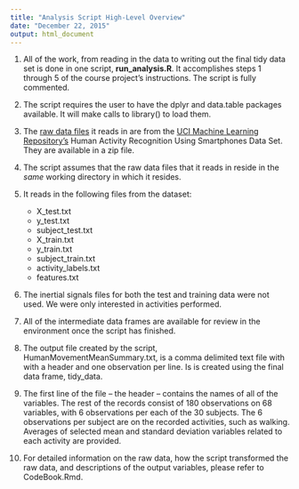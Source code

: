 ```yaml
---
title: "Analysis Script High-Level Overview"
date: "December 22, 2015"
output: html_document
---
```


1. All of the work, from reading in the data to writing out the final tidy data set is done in one script, **run_analysis.R**.  It accomplishes steps 1 through 5 of the course project's instructions.  The script is fully commented.

2. The script requires the user to have the dplyr and data.table packages available.  It will make calls to library() to load them.

3. The [raw data files](http://archive.ics.uci.edu/ml/machine-learning-databases/00240/) it reads in are from the [UCI Machine Learning Repository's](http://archive.ics.uci.edu/ml/datasets/Human+Activity+Recognition+Using+Smartphones#) Human Activity Recognition Using Smartphones Data Set.  They are available in a zip file.

4. The script assumes that the raw data files that it reads in reside in the *same* working directory in which it resides. 

5. It reads in the following files from the dataset: 

    * X_test.txt
    * y_test.txt
    * subject_test.txt
    * X_train.txt
    * y_train.txt
    * subject_train.txt
    * activity_labels.txt		
    * features.txt

6. The inertial signals files for both the test and training data were not used.  We were only interested in activities performed. 

7. All of the intermediate data frames are available for review in the environment once the script has finished.

8. The output file created by the script, HumanMovementMeanSummary.txt, is a comma delimited text file with with a header and one observation per line.  Is is created using the final data frame, tidy_data. 

9. The first line of the file -- the header -- contains the names of all of the variables.  The rest of the records consist of 180 observations on 68 variables, with 6 observations per each of the 30 subjects.  The 6 observations per subject are on the recorded activities, such as walking.  Averages of selected mean and standard deviation variables related to each activity are provided.

10. For detailed information on the raw data, how the script transformed the raw data, and descriptions of the output variables, please refer to CodeBook.Rmd.


